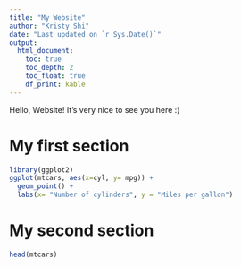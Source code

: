 ```yaml
---
title: "My Website"
author: "Kristy Shi"
date: "Last updated on `r Sys.Date()`"
output:
  html_document:
    toc: true
    toc_depth: 2
    toc_float: true
    df_print: kable
---
```


<!--
Comments in HTML are like this! 
-->


Hello, Website!
It's very nice to see you here :) 

# My first section

```r
library(ggplot2)
ggplot(mtcars, aes(x=cyl, y= mpg)) +
  geom_point() +
  labs(x= "Number of cylinders", y = "Miles per gallon")
```


# My second section

```r
head(mtcars)
```
